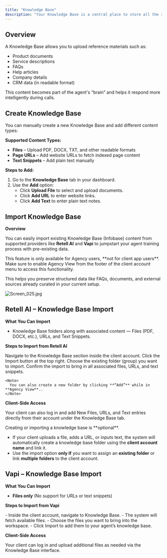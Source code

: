 ```yaml
---
title: "Knowledge Base"
description: "Your Knowledge Base is a central place to store all the relevant information that your AI agents can refer to during conversations. It powers the agent’s ability to answer questions accurately and contextually based on uploaded content."
---
```


## **Overview**

A Knowledge Base allows you to upload reference materials such as:

- Product documents
- Service descriptions
- FAQs
- Help articles
- Company details
- CRM data (in readable format)

This content becomes part of the agent's “brain” and helps it respond more intelligently during calls.

## **Create Knowledge Base**

You can manually create a new Knowledge Base and add different content types:

**Supported Content Types:**

- **Files** – Upload PDF, DOCX, TXT, and other readable formats
- **Page URLs** – Add website URLs to fetch indexed page content
- **Text Snippets** – Add plain text manually

**Steps to Add:**

1. Go to the **Knowledge Base** tab in your dashboard.
2. Use the **Add** option:
   - Click **Upload File** to select and upload documents.
   - Click **Add URL** to enter website links.
   - Click **Add Text** to enter plain text notes.

## **Import Knowledge Base**

**Overview**

You can easily import existing Knowledge Base (Infobase) content from supported providers like **Retell AI** and **Vapi** to jumpstart your agent training process with pre-existing data.

<Warning>
  This feature is only available for Agency users, **not for client app users**. Make sure to enable Agency View from the footer of the client account menu to access this functionality.
</Warning>

This helps you preserve structured data like FAQs, documents, and external sources already curated in your current setup.

![Screen_025.jpg](/images/Screen_025.jpg)

## **Retell AI – Knowledge Base Import**

**What You Can Import**

- Knowledge Base folders along with associated content — Files (PDF, DOCX, etc.), URLs, and Text Snippets.

**Steps to Import from Retell AI**

<Steps>
  <Step title="Go to Knowledge Base Tab" stepNumber={1} titleSize="p">
    Navigate to the Knowledge Base section inside the client account.
  </Step>
  <Step title="Click “Import”" stepNumber={2} titleSize="p">
    Click the Import button at the top right.
  </Step>
  <Step title="Select Folder (Group)" stepNumber={3} titleSize="p">
    Choose the existing folder (group) you want to import.
  </Step>
  <Step title="Complete the Import" stepNumber={4} titleSize="p">
    Confirm the import to bring in all associated files, URLs, and text snippets.

    <Note>
      You can also create a new folder by clicking **“Add”** while in **Agency View**..
    </Note>
  </Step>
</Steps>

**Client-Side Access**

Your client can also log in and add New Files, URLs, and Text entries directly from their account under the Knowledge Base tab.

<Note>
  Creating or importing a knowledge base is **optional**.
</Note>

- If your client uploads a file, adds a URL, or inputs text, the system will automatically create a knowledge base folder using the **client account name** and link it.
- Use the import option **only if** you want to assign an **existing folder** or link **multiple folders** to the client account.

## **Vapi – Knowledge Base Import**

**What You Can Import**

- **Files only** (No support for URLs or text snippets)

**Steps to Import from Vapi**

<Steps>
  <Step title="Go to Knowledge Base Tab" stepNumber={1} titleSize="p">
    - Inside the client account, navigate to Knowledge Base.
  </Step>
  <Step title='Click "Import from Vapi."' stepNumber={2} titleSize="p">
    - The system will fetch available files.
  </Step>
  <Step title="Select and Import Files" stepNumber={3} titleSize="p">
    - Choose the files you want to bring into the workspace.
    - Click Import to add them to your agent’s knowledge base.
  </Step>
</Steps>

**Client-Side Access**

Your client can log in and upload additional files as needed via the Knowledge Base interface.